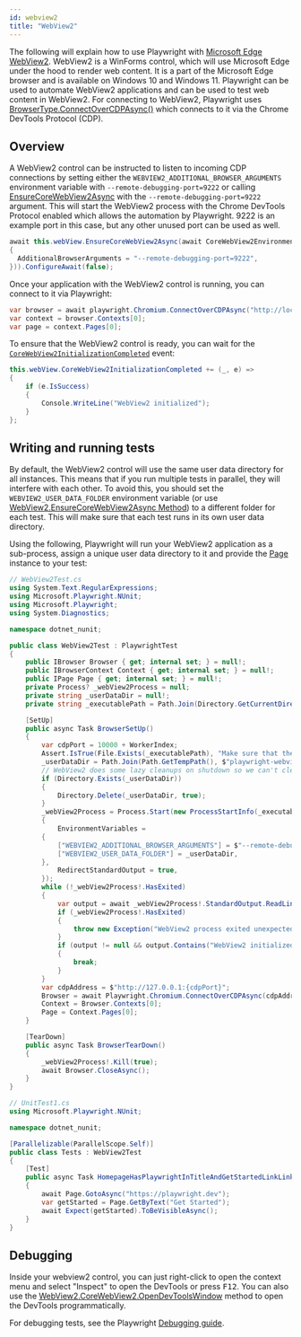 ```yaml
---
id: webview2
title: "WebView2"
---
```


The following will explain how to use Playwright with [Microsoft Edge WebView2](https://docs.microsoft.com/en-us/microsoft-edge/webview2/). WebView2 is a WinForms control, which will use Microsoft Edge under the hood to render web content. It is a part of the Microsoft Edge browser and is available on Windows 10 and Windows 11. Playwright can be used to automate WebView2 applications and can be used to test web content in WebView2. For connecting to WebView2, Playwright uses [BrowserType.ConnectOverCDPAsync()](/api/class-browsertype.mdx#browser-type-connect-over-cdp) which connects to it via the Chrome DevTools Protocol (CDP).

## Overview

A WebView2 control can be instructed to listen to incoming CDP connections by setting either the `WEBVIEW2_ADDITIONAL_BROWSER_ARGUMENTS` environment variable with `--remote-debugging-port=9222` or calling [EnsureCoreWebView2Async](https://docs.microsoft.com/en-us/dotnet/api/microsoft.web.webview2.wpf.webview2.ensurecorewebview2async?view=webview2-dotnet-1.0.1343.22) with the `--remote-debugging-port=9222` argument. This will start the WebView2 process with the Chrome DevTools Protocol enabled which allows the automation by Playwright. 9222 is an example port in this case, but any other unused port can be used as well.

```csharp
await this.webView.EnsureCoreWebView2Async(await CoreWebView2Environment.CreateAsync(null, null, new CoreWebView2EnvironmentOptions()
{
  AdditionalBrowserArguments = "--remote-debugging-port=9222",
})).ConfigureAwait(false);
```

Once your application with the WebView2 control is running, you can connect to it via Playwright:

```csharp
var browser = await playwright.Chromium.ConnectOverCDPAsync("http://localhost:9222");
var context = browser.Contexts[0];
var page = context.Pages[0];
```

To ensure that the WebView2 control is ready, you can wait for the [`CoreWebView2InitializationCompleted`](https://learn.microsoft.com/en-us/dotnet/api/microsoft.web.webview2.wpf.webview2.corewebview2initializationcompleted?view=webview2-dotnet-1.0.1343.22) event:

```csharp
this.webView.CoreWebView2InitializationCompleted += (_, e) =>
{
    if (e.IsSuccess)
    {
        Console.WriteLine("WebView2 initialized");
    }
};
```

## Writing and running tests

By default, the WebView2 control will use the same user data directory for all instances. This means that if you run multiple tests in parallel, they will interfere with each other. To avoid this, you should set the `WEBVIEW2_USER_DATA_FOLDER` environment variable (or use [WebView2.EnsureCoreWebView2Async Method](https://docs.microsoft.com/en-us/dotnet/api/microsoft.web.webview2.wpf.webview2.ensurecorewebview2async?view=webview2-dotnet-1.0.1343.22)) to a different folder for each test. This will make sure that each test runs in its own user data directory.

Using the following, Playwright will run your WebView2 application as a sub-process, assign a unique user data directory to it and provide the [Page] instance to your test:

<!-- source code is available here to verify that the examples are working https://github.com/mxschmitt/playwright-webview2-demo -->

```csharp
// WebView2Test.cs
using System.Text.RegularExpressions;
using Microsoft.Playwright.NUnit;
using Microsoft.Playwright;
using System.Diagnostics;

namespace dotnet_nunit;

public class WebView2Test : PlaywrightTest
{
    public IBrowser Browser { get; internal set; } = null!;
    public IBrowserContext Context { get; internal set; } = null!;
    public IPage Page { get; internal set; } = null!;
    private Process? _webView2Process = null;
    private string _userDataDir = null!;
    private string _executablePath = Path.Join(Directory.GetCurrentDirectory(), @"..\..\..\..\webview2-app\bin\Debug\net6.0-windows\webview2.exe");

    [SetUp]
    public async Task BrowserSetUp()
    {
        var cdpPort = 10000 + WorkerIndex;
        Assert.IsTrue(File.Exists(_executablePath), "Make sure that the executable exists");
        _userDataDir = Path.Join(Path.GetTempPath(), $"playwright-webview2-tests/user-data-dir-{TestContext.CurrentContext.WorkerId}");
        // WebView2 does some lazy cleanups on shutdown so we can't clean it up after each test
        if (Directory.Exists(_userDataDir))
        {
            Directory.Delete(_userDataDir, true);
        }
        _webView2Process = Process.Start(new ProcessStartInfo(_executablePath)
        {
            EnvironmentVariables =
        {
            ["WEBVIEW2_ADDITIONAL_BROWSER_ARGUMENTS"] = $"--remote-debugging-port={cdpPort}",
            ["WEBVIEW2_USER_DATA_FOLDER"] = _userDataDir,
        },
            RedirectStandardOutput = true,
        });
        while (!_webView2Process!.HasExited)
        {
            var output = await _webView2Process!.StandardOutput.ReadLineAsync();
            if (_webView2Process!.HasExited)
            {
                throw new Exception("WebView2 process exited unexpectedly");
            }
            if (output != null && output.Contains("WebView2 initialized"))
            {
                break;
            }
        }
        var cdpAddress = $"http://127.0.0.1:{cdpPort}";
        Browser = await Playwright.Chromium.ConnectOverCDPAsync(cdpAddress);
        Context = Browser.Contexts[0];
        Page = Context.Pages[0];
    }

    [TearDown]
    public async Task BrowserTearDown()
    {
        _webView2Process!.Kill(true);
        await Browser.CloseAsync();
    }
}
```

```csharp
// UnitTest1.cs
using Microsoft.Playwright.NUnit;

namespace dotnet_nunit;

[Parallelizable(ParallelScope.Self)]
public class Tests : WebView2Test
{
    [Test]
    public async Task HomepageHasPlaywrightInTitleAndGetStartedLinkLinkingtoTheIntroPage()
    {
        await Page.GotoAsync("https://playwright.dev");
        var getStarted = Page.GetByText("Get Started");
        await Expect(getStarted).ToBeVisibleAsync();
    }
}
```

## Debugging

Inside your webview2 control, you can just right-click to open the context menu and select "Inspect" to open the DevTools or press <kbd>F12</kbd>. You can also use the [WebView2.CoreWebView2.OpenDevToolsWindow](https://learn.microsoft.com/en-us/dotnet/api/microsoft.web.webview2.core.corewebview2.opendevtoolswindow?view=webview2-dotnet-1.0.1462.37) method to open the DevTools programmatically.

For debugging tests, see the Playwright [Debugging guide](./debug).


[Accessibility]: /api/class-accessibility.mdx "Accessibility"
[APIRequest]: /api/class-apirequest.mdx "APIRequest"
[APIRequestContext]: /api/class-apirequestcontext.mdx "APIRequestContext"
[APIResponse]: /api/class-apiresponse.mdx "APIResponse"
[APIResponseAssertions]: /api/class-apiresponseassertions.mdx "APIResponseAssertions"
[Browser]: /api/class-browser.mdx "Browser"
[BrowserContext]: /api/class-browsercontext.mdx "BrowserContext"
[BrowserType]: /api/class-browsertype.mdx "BrowserType"
[CDPSession]: /api/class-cdpsession.mdx "CDPSession"
[CDPSessionEvent]: /api/class-cdpsessionevent.mdx "CDPSessionEvent"
[ConsoleMessage]: /api/class-consolemessage.mdx "ConsoleMessage"
[Dialog]: /api/class-dialog.mdx "Dialog"
[Download]: /api/class-download.mdx "Download"
[ElementHandle]: /api/class-elementhandle.mdx "ElementHandle"
[FileChooser]: /api/class-filechooser.mdx "FileChooser"
[FormData]: /api/class-formdata.mdx "FormData"
[Frame]: /api/class-frame.mdx "Frame"
[FrameLocator]: /api/class-framelocator.mdx "FrameLocator"
[JSHandle]: /api/class-jshandle.mdx "JSHandle"
[Keyboard]: /api/class-keyboard.mdx "Keyboard"
[Locator]: /api/class-locator.mdx "Locator"
[LocatorAssertions]: /api/class-locatorassertions.mdx "LocatorAssertions"
[Mouse]: /api/class-mouse.mdx "Mouse"
[Page]: /api/class-page.mdx "Page"
[PageAssertions]: /api/class-pageassertions.mdx "PageAssertions"
[Playwright]: /api/class-playwright.mdx "Playwright"
[PlaywrightAssertions]: /api/class-playwrightassertions.mdx "PlaywrightAssertions"
[Request]: /api/class-request.mdx "Request"
[Response]: /api/class-response.mdx "Response"
[Route]: /api/class-route.mdx "Route"
[Selectors]: /api/class-selectors.mdx "Selectors"
[TimeoutError]: /api/class-timeouterror.mdx "TimeoutError"
[Touchscreen]: /api/class-touchscreen.mdx "Touchscreen"
[Tracing]: /api/class-tracing.mdx "Tracing"
[Video]: /api/class-video.mdx "Video"
[WebSocket]: /api/class-websocket.mdx "WebSocket"
[WebSocketFrame]: /api/class-websocketframe.mdx "WebSocketFrame"
[Worker]: /api/class-worker.mdx "Worker"
[Element]: https://developer.mozilla.org/en-US/docs/Web/API/element "Element"
[EvaluationArgument]: /evaluating.mdx#evaluation-argument "EvaluationArgument"
[Promise]: https://developer.mozilla.org/en-US/docs/Web/JavaScript/Reference/Global_Objects/Promise "Promise"
[iterator]: https://developer.mozilla.org/en-US/docs/Web/JavaScript/Reference/Iteration_protocols "Iterator"
[origin]: https://developer.mozilla.org/en-US/docs/Glossary/Origin "Origin"
[selector]: https://developer.mozilla.org/en-US/docs/Web/CSS/CSS_Selectors "selector"
[Serializable]: https://developer.mozilla.org/en-US/docs/Web/JavaScript/Reference/Global_Objects/JSON/stringify#Description "Serializable"
[UIEvent.detail]: https://developer.mozilla.org/en-US/docs/Web/API/UIEvent/detail "UIEvent.detail"
[UnixTime]: https://en.wikipedia.org/wiki/Unix_time "Unix Time"
[xpath]: https://developer.mozilla.org/en-US/docs/Web/XPath "xpath"

[bool]: https://docs.microsoft.com/en-us/dotnet/api/system.boolean "bool"
[double]: https://docs.microsoft.com/en-us/dotnet/api/system.double "double"
[byte]: https://docs.microsoft.com/en-us/dotnet/api/system.byte "byte"
[int]: https://docs.microsoft.com/en-us/dotnet/api/system.int32 "int"
[void]: https://docs.microsoft.com/en-us/dotnet/csharp/language-reference/builtin-types/void "void"
[string]: https://docs.microsoft.com/en-us/dotnet/api/system.string "string"
[URL]: https://nodejs.org/api/url.html "URL"
[Regex]: https://docs.microsoft.com/en-us/dotnet/api/system.text.regularexpressions.regex "Regex"

[Action]: https://docs.microsoft.com/en-us/dotnet/api/system.action-1 "Action"
[Func]: https://docs.microsoft.com/en-us/dotnet/api/system.func-2 "Func"
[IEnumerable]: https://docs.microsoft.com/en-us/dotnet/api/system.collections.ienumerable "IEnumerable"
[IDictionary]: https://docs.microsoft.com/en-us/dotnet/api/system.collections.idictionary "IDictionary"
[Task]: https://docs.microsoft.com/en-us/dotnet/api/system.threading.tasks.task?view=net-5.0 "Task"
[IReadOnlyDictionary]: https://docs.microsoft.com/en-us/dotnet/api/system.collections.generic.ireadonlydictionary-2 "IReadOnlyDictionary"
[JsonElement]: https://docs.microsoft.com/en-us/dotnet/api/system.text.json.jsonelement "JsonElement"

[all available image tags]: https://mcr.microsoft.com/en-us/product/playwright/dotnet/about "all available image tags"
[Microsoft Artifact Registry]: https://mcr.microsoft.com/en-us/product/playwright/dotnet/about "Microsoft Artifact Registry"
[Dockerfile.jammy]: https://github.com/microsoft/playwright-dotnet/blob/main/utils/docker/Dockerfile.jammy "Dockerfile.jammy"
